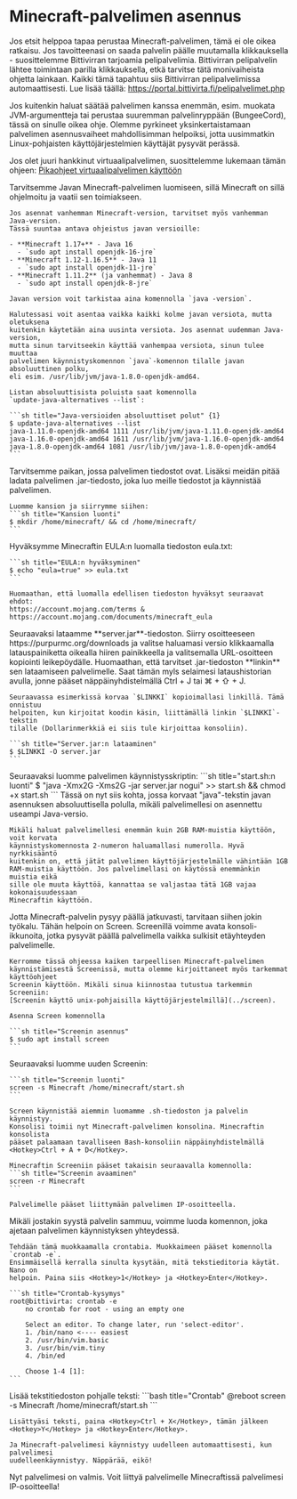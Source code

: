 # Minecraft-palvelimen asennus

Jos etsit helppoa tapaa perustaa Minecraft-palvelimen, tämä ei ole oikea
ratkaisu. Jos tavoitteenasi on saada palvelin päälle muutamalla klikkauksella -
suosittelemme Bittivirran tarjoamia pelipalvelimia. Bittivirran pelipalvelin
lähtee toimintaan parilla klikkauksella, etkä tarvitse tätä monivaiheista
ohjetta lainkaan. Kaikki tämä tapahtuu siis Bittivirran pelipalvelimissa
automaattisesti. Lue lisää täällä: https://portal.bittivirta.fi/pelipalvelimet.php

Jos kuitenkin haluat säätää palvelimen kanssa enemmän, esim. muokata
JVM-argumentteja tai perustaa suuremman palvelinryppään (BungeeCord), tässä on
sinulle oikea ohje. Olemme pyrkineet yksinkertaistamaan palvelimen
asennusvaiheet mahdollisimman helpoiksi, jotta uusimmatkin Linux-pohjaisten
käyttöjärjestelmien käyttäjät pysyvät perässä.

Jos olet juuri hankkinut virtuaalipalvelimen, suosittelemme lukemaan tämän
ohjeen: [Pikaohjeet virtuaalipalvelimen käyttöön](../quick-start)

<Stepper title="Minecraft-palvelimen asennus Linuxille">
  <Step>
    Tarvitsemme Javan Minecraft-palvelimen luomiseen, sillä Minecraft on sillä
    ohjelmoitu ja vaatii sen toimiakseen.

    Jos asennat vanhemman Minecraft-version, tarvitset myös vanhemman Java-version.
    Tässä suuntaa antava ohjeistus javan versioille:

    - **Minecraft 1.17+** - Java 16
      - `sudo apt install openjdk-16-jre`
    - **Minecraft 1.12-1.16.5** - Java 11
      - `sudo apt install openjdk-11-jre`
    - **Minecraft 1.11.2** (ja vanhemmat) - Java 8
      - `sudo apt install openjdk-8-jre`

    Javan version voit tarkistaa aina komennolla `java -version`.

    Halutessasi voit asentaa vaikka kaikki kolme javan versiota, mutta oletuksena
    kuitenkin käytetään aina uusinta versiota. Jos asennat uudemman Java-version,
    mutta sinun tarvitseekin käyttää vanhempaa versiota, sinun tulee muuttaa
    palvelimen käynnistyskomennon `java`-komennon tilalle javan absoluuttinen polku,
    eli esim. /usr/lib/jvm/java-1.8.0-openjdk-amd64.

    Listan absoluuttisista poluista saat komennolla
    `update-java-alternatives --list`:

    ```sh title="Java-versioiden absoluuttiset polut" {1}
    $ update-java-alternatives --list
    java-1.11.0-openjdk-amd64 1111 /usr/lib/jvm/java-1.11.0-openjdk-amd64
    java-1.16.0-openjdk-amd64 1611 /usr/lib/jvm/java-1.16.0-openjdk-amd64
    java-1.8.0-openjdk-amd64 1081 /usr/lib/jvm/java-1.8.0-openjdk-amd64
    ```

  </Step>
  <Step>
    Tarvitsemme paikan, jossa palvelimen tiedostot ovat. Lisäksi meidän pitää ladata
    palvelimen .jar-tiedosto, joka luo meille tiedostot ja käynnistää palvelimen.

    Luomme kansion ja siirrymme siihen:
    ```sh title="Kansion luonti"
    $ mkdir /home/minecraft/ && cd /home/minecraft/
    ```

  </Step>
  <Step>
    Hyväksymme Minecraftin EULA:n luomalla tiedoston eula.txt:

    ```sh title="EULA:n hyväksyminen"
    $ echo "eula=true" >> eula.txt
    ```

    Huomaathan, että luomalla edellisen tiedoston hyväksyt seuraavat ehdot:
    https://account.mojang.com/terms &
    https://account.mojang.com/documents/minecraft_eula

  </Step>
  <Step>
    Seuraavaksi lataamme **server.jar**-tiedoston. Siirry osoitteeseen
    https://purpurmc.org/downloads ja valitse haluamasi versio klikkaamalla
    latauspainiketta oikealla hiiren painikkeella ja valitsemalla URL-osoitteen
    kopiointi leikepöydälle. Huomaathan, että tarvitset .jar-tiedoston **linkin**
    sen lataamiseen palvelimelle. Saat tämän myls selaimesi lataushistorian avulla,
    jonne pääset näppäinyhdistelmällä <Hotkey>Ctrl + J</Hotkey> tai <Hotkey>⌘ + ⇧ + J</Hotkey>.

    Seuraavassa esimerkissä korvaa `$LINKKI` kopioimallasi linkillä. Tämä onnistuu
    helpoiten, kun kirjoitat koodin käsin, liittämällä linkin `$LINKKI`-tekstin
    tilalle (Dollarinmerkkiä ei siis tule kirjoittaa konsoliin).

    ```sh title="Server.jar:n lataaminen"
    $ $LINKKI -O server.jar
    ```

  </Step>
  <Step>
    Seuraavaksi luomme palvelimen käynnistysskriptin:
    ```sh title="start.sh:n luonti"
    $ "java -Xmx2G -Xms2G -jar server.jar nogui" >> start.sh && chmod +x start.sh
    ```
    Tässä on nyt siis kohta, jossa korvaat "java"-tekstin javan asennuksen
    absoluuttisella polulla, mikäli palvelimellesi on asennettu useampi Java-versio.

    Mikäli haluat palvelimellesi enemmän kuin 2GB RAM-muistia käyttöön, voit korvata
    käynnistyskomennosta 2-numeron haluamallasi numerolla. Hyvä nyrkkisääntö
    kuitenkin on, että jätät palvelimen käyttöjärjestelmälle vähintään 1GB
    RAM-muistia käyttöön. Jos palvelimellasi on käytössä enemmänkin muistia eikä
    sille ole muuta käyttöä, kannattaa se valjastaa tätä 1GB vajaa kokonaisuudessaan
    Minecraftin käyttöön.

  </Step>
  <Step>
    Jotta Minecraft-palvelin pysyy päällä jatkuvasti, tarvitaan siihen jokin
    työkalu. Tähän helpoin on Screen. Screenillä voimme avata konsoli-ikkunoita,
    jotka pysyvät päällä palvelimella vaikka sulkisit etäyhteyden palvelimelle.

    Kerromme tässä ohjeessa kaiken tarpeellisen Minecraft-palvelimen
    käynnistämisestä Screenissä, mutta olemme kirjoittaneet myös tarkemmat käyttöohjeet
    Screenin käyttöön. Mikäli sinua kiinnostaa tutustua tarkemmin Screeniin:
    [Screenin käyttö unix-pohjaisilla käyttöjärjestelmillä](../screen).

    Asenna Screen komennolla

    ```sh title="Screenin asennus"
    $ sudo apt install screen
    ```

  </Step>
  <Step>
    Seuraavaksi luomme uuden Screenin:

    ```sh title="Screenin luonti"
    screen -s Minecraft /home/minecraft/start.sh
    ```

    Screen käynnistää aiemmin luomamme .sh-tiedoston ja palvelin käynnistyy.
    Konsolisi toimii nyt Minecraft-palvelimen konsolina. Minecraftin konsolista
    pääset palaamaan tavalliseen Bash-konsoliin näppäinyhdistelmällä <Hotkey>Ctrl + A + D</Hotkey>.

    Minecraftin Screeniin pääset takaisin seuraavalla komennolla:
    ```sh title="Screenin avaaminen"
    screen -r Minecraft
    ```

    Palvelimelle pääset liittymään palvelimen IP-osoitteella.

  </Step>
  <Step>
    Mikäli jostakin syystä palvelin sammuu, voimme luoda komennon, joka ajetaan
    palvelimen käynnistyksen yhteydessä.

    Tehdään tämä muokkaamalla crontabia. Muokkaimeen pääset komennolla `crontab -e`.
    Ensimmäisellä kerralla sinulta kysytään, mitä tekstieditoria käytät. Nano on
    helpoin. Paina siis <Hotkey>1</Hotkey> ja <Hotkey>Enter</Hotkey>.

    ```sh title="Crontab-kysymys"
    root@bittivirta: crontab -e
        no crontab for root - using an empty one

        Select an editor. To change later, run 'select-editor'.
        1. /bin/nano <---- easiest
        2. /usr/bin/vim.basic
        3. /usr/bin/vim.tiny
        4. /bin/ed

        Choose 1-4 [1]:
    ```

  </Step>
  <Step>
    Lisää tekstitiedoston pohjalle teksti:
    ```bash title="Crontab"
    @reboot screen -s Minecraft /home/minecraft/start.sh
    ```

    Lisättyäsi teksti, paina <Hotkey>Ctrl + X</Hotkey>, tämän jälkeen <Hotkey>Y</Hotkey> ja <Hotkey>Enter</Hotkey>.

    Ja Minecraft-palvelimesi käynnistyy uudelleen automaattisesti, kun palvelimesi
    uudelleenkäynnistyy. Näppärää, eikö!

  </Step>
  <Step>
    Nyt palvelimesi on valmis. Voit liittyä palvelimelle Minecraftissä palvelimesi IP-osoitteella!
  </Step>
</Stepper>
